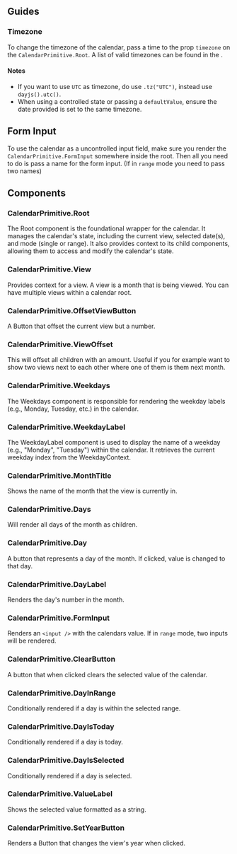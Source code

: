 

## Guides

### Timezone
To change the timezone of the calendar, pass a time to the prop `timezone` on the `CalendarPrimitive.Root`.
A list of valid timezones can be found in the <ExternalLink href="https://www.iana.org/time-zones" text="IANA Database" />.

#### Notes
- If you want to use `UTC` as timezone, do use `.tz("UTC")`, instead use `dayjs().utc()`.
- When using a controlled state or passing a `defaultValue`, ensure the date provided is set to the same timezone.
<CodeBlock client:load code={codeExamples.timezone} />

## Form Input
To use the calendar as a uncontrolled input field, make sure you render the `CalendarPrimitive.FormInput` somewhere inside the root.
Then all you need to do is pass a name for the form input. (If in `range` mode you need to pass two names)
<CodeBlock client:load code={codeExamples.formInput} />

## Components

### CalendarPrimitive.Root
The Root component is the foundational wrapper for the calendar. It manages the calendar's state,
including the current view, selected date(s), and mode (single or range). It also provides context
to its child components, allowing them to access and modify the calendar's state.

<Separator className="my-8" />

### CalendarPrimitive.View
Provides context for a view. A view is a month that is being viewed.
You can have multiple views within a calendar root.

<Separator className="my-8" />

### CalendarPrimitive.OffsetViewButton
A Button that offset the current view but a number.

<Separator className="my-8" />

### CalendarPrimitive.ViewOffset
This will offset all children with an amount. Useful if you for example want to show two views
next to each other where one of them is them next month.

<Separator className="my-8" />

### CalendarPrimitive.Weekdays
The Weekdays component is responsible for rendering the weekday labels (e.g., Monday, Tuesday, etc.) in
the calendar.

<Separator className="my-8" />

### CalendarPrimitive.WeekdayLabel
The WeekdayLabel component is used to display the name of a weekday (e.g., "Monday", "Tuesday")
within the calendar. It retrieves the current weekday index from the WeekdayContext.

<Separator className="my-8" />

### CalendarPrimitive.MonthTitle
Shows the name of the month that the view is currently in.

<Separator className="my-8" />

### CalendarPrimitive.Days
Will render all days of the month as children.

<Separator className="my-8" />

### CalendarPrimitive.Day
A button that represents a day of the month. If clicked, value is changed to that day.

<Separator className="my-8" />

### CalendarPrimitive.DayLabel
Renders the day's number in the month.

<Separator className="my-8" />

### CalendarPrimitive.FormInput
Renders an `<input />` with the calendars value. If in `range` mode, two inputs will be rendered.

<Separator className="my-8" />

### CalendarPrimitive.ClearButton
A button that when clicked clears the selected value of the calendar.

<Separator className="my-8" />

### CalendarPrimitive.DayInRange
Conditionally rendered if a day is within the selected range.

<Separator className="my-8" />

### CalendarPrimitive.DayIsToday
Conditionally rendered if a day is today.

<Separator className="my-8" />

### CalendarPrimitive.DayIsSelected
Conditionally rendered if a day is selected.

<Separator className="my-8" />

### CalendarPrimitive.ValueLabel
Shows the selected value formatted as a string.

<Separator className="my-8" />

### CalendarPrimitive.SetYearButton
Renders a Button that changes the view's year when clicked.

